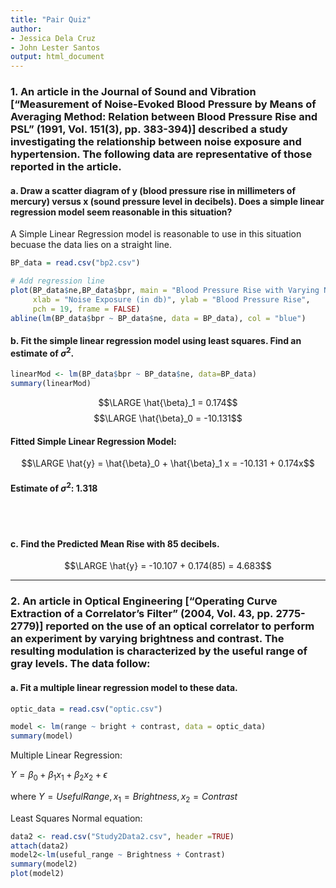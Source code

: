 ```yaml
---
title: "Pair Quiz"
author: 
- Jessica Dela Cruz
- John Lester Santos
output: html_document
---
```

### 1. An article in the Journal of Sound and Vibration ["Measurement of Noise-Evoked Blood Pressure by Means of Averaging Method: Relation between Blood Pressure Rise and PSL" (1991, Vol. 151(3), pp. 383-394)] described a study investigating the relationship between noise exposure and hypertension. The following data are representative of those reported in the article.

#### a. Draw a scatter diagram of y (blood pressure rise in millimeters of mercury) versus x (sound pressure level in decibels). Does a simple linear regression model seem reasonable in this situation?

A Simple Linear Regression model is reasonable to use in this situation becuase the data lies on a straight line.

```r
BP_data = read.csv("bp2.csv")

# Add regression line
plot(BP_data$ne,BP_data$bpr, main = "Blood Pressure Rise with Varying Noise Exposure",
     xlab = "Noise Exposure (in db)", ylab = "Blood Pressure Rise",
     pch = 19, frame = FALSE)
abline(lm(BP_data$bpr ~ BP_data$ne, data = BP_data), col = "blue")
```

#### b. Fit the simple linear regression model using least squares. Find an estimate of $\sigma^2$.

```r
linearMod <- lm(BP_data$bpr ~ BP_data$ne, data=BP_data)
summary(linearMod)
```

$$\LARGE \hat{\beta}_1 = 0.174$$
$$\LARGE \hat{\beta}_0 = -10.131$$

#### Fitted Simple Linear Regression Model:

$$\LARGE \hat{y} = \hat{\beta}_0 + \hat{\beta}_1 x = -10.131 + 0.174x$$


#### Estimate of $\sigma^2$: **1.318**

<br><br>

#### c. Find the Predicted Mean Rise with 85 decibels.

$$\LARGE \hat{y} = -10.107 + 0.174(85) = 4.683$$

***

### 2. An article in Optical Engineering ["Operating Curve Extraction of a Correlator's Filter" (2004, Vol. 43, pp. 2775-2779)] reported on the use of an optical correlator to perform an experiment by varying brightness and contrast. The resulting modulation is characterized by the useful range of gray levels. The data follow:

#### a. Fit a multiple linear regression model to these data.

```r
optic_data = read.csv("optic.csv")

model <- lm(range ~ bright + contrast, data = optic_data)
summary(model)
```

Multiple Linear Regression: 

$Y = \beta_0 +\beta_1 x_1+ \beta_2 x_2 + \epsilon$

where $Y = Useful Range, x_1 = Brightness, x_2= Contrast$


Least Squares Normal equation: 


```r
data2 <- read.csv("Study2Data2.csv", header =TRUE)
attach(data2)
model2<-lm(useful_range ~ Brightness + Contrast)
summary(model2)
plot(model2)
```

